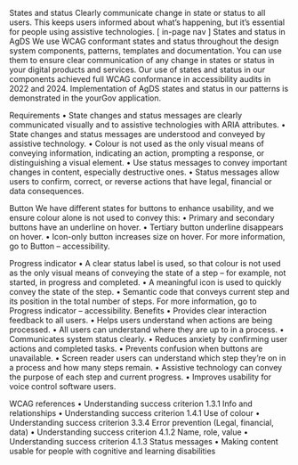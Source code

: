 States and status
Clearly communicate change in state or status to all users. This keeps users informed about what’s happening, but it’s essential for people using assistive technologies.
[ in-page nav ]
States and status in AgDS
We use WCAG conformant states and status throughout the design system components, patterns, templates and documentation. You can use them to ensure clear communication of any change in states or status in your digital products and services.
Our use of states and status in our components achieved full WCAG conformance in accessibility audits in 2022 and 2024. Implementation of AgDS states and status in our patterns is demonstrated in the yourGov application.

Requirements 
•	State changes and status messages are clearly communicated visually and to assistive technologies with ARIA attributes.
•	State changes and status messages are understood and conveyed by assistive technology.
•	Colour is not used as the only visual means of conveying information, indicating an action, prompting a response, or distinguishing a visual element.
•	Use status messages to convey important changes in content, especially destructive ones.
•	Status messages allow users to confirm, correct, or reverse actions that have legal, financial or data consequences.

Button
We have different states for buttons to enhance usability, and we ensure colour alone is not used to convey this:
•	Primary and secondary buttons have an underline on hover.
•	Tertiary button underline disappears on hover.
•	Icon-only button increases size on hover.
For more information, go to Button – accessibility.

Progress indicator
•	A clear status label is used, so that colour is not used as the only visual means of conveying the state of a step – for example, not started, in progress and completed.
•	A meaningful icon is used to quickly convey the state of the step.
•	Semantic code that conveys current step and its position in the total number of steps.
For more information, go to Progress indicator – accessibility.
Benefits
•	Provides clear interaction feedback to all users.
•	Helps users understand when actions are being processed.
•	All users can understand where they are up to in a process.
•	Communicates system status clearly.
•	Reduces anxiety by confirming user actions and completed tasks.
•	Prevents confusion when buttons are unavailable.
•	Screen reader users can understand which step they’re on in a process and how many steps remain.
•	Assistive technology can convey the purpose of each step and current progress.
•	Improves usability for voice control software users.

WCAG references
•	Understanding success criterion 1.3.1 Info and relationships
•	Understanding success criterion 1.4.1 Use of colour
•	Understanding success criterion 3.3.4 Error prevention  (Legal, financial, data)
•	Understanding success criterion 4.1.2 Name, role, value
•	Understanding success criterion 4.1.3 Status messages
•	Making content usable for people with cognitive and learning disabilities

